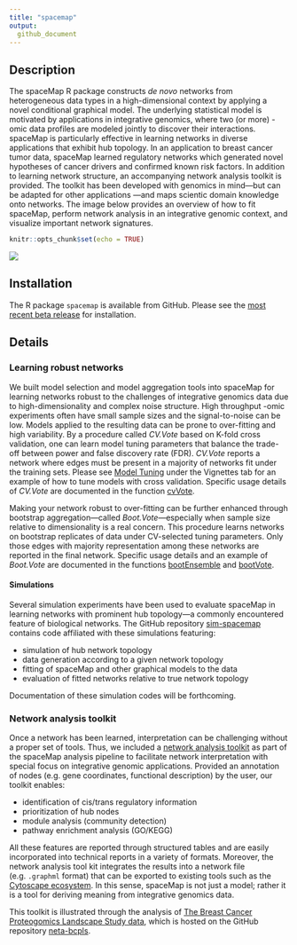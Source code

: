 ---
title: "spacemap"
output: 
  github_document
---

## Description

The spaceMap R package constructs _de novo_ networks from heterogeneous data types in a high-dimensional context by applying a novel conditional graphical model. The underlying statistical model is motivated by applications in integrative genomics, where two (or more) -omic data profiles are modeled jointly to discover their interactions. spaceMap is particularly effective in learning networks in diverse applications that exhibit hub topology. In an application to breast cancer tumor data, spaceMap learned regulatory networks which generated novel hypotheses of cancer drivers and confirmed known risk factors. In addition to learning network structure, an accompanying network analysis toolkit is provided. The toolkit has been developed with genomics in mind---but can be adapted for other applications ---and maps scientic domain knowledge onto networks. The image below provides an overview of how to fit spaceMap, perform network analysis in an integrative genomic context, and visualize important network signatures. 

```{r setup, include=FALSE}
knitr::opts_chunk$set(echo = TRUE)
```

![](figures/flow-chart-4.png)

## Installation

The R package `spacemap` is available from GitHub. Please see the [most recent beta release](https://github.com/topherconley/spacemap/releases/tag/v0.45.0-beta) for installation. 


## Details 

### Learning robust networks

We built model selection and model aggregation tools into spaceMap for learning networks robust to the challenges of integrative genomics data due to high-dimensionality and complex noise structure.  High throughput -omic experiments often have small sample sizes and the signal-to-noise can be low.  Models applied to the resulting data can be prone to over-fitting and high variability. By a procedure called *CV.Vote* based on K-fold cross validation, one can learn model tuning parameters that balance the trade-off between power and false discovery rate (FDR). *CV.Vote* reports a network where edges must be present in a majority of networks fit under the training sets. Please see [Model Tuning](https://topherconley.github.io/spacemap/articles/tune_sim1.html) under the Vignettes tab for an example of how to tune models with cross validation. Specific usage details of *CV.Vote* are documented in the function [cvVote](https://topherconley.github.io/spacemap/reference/cvVote.html). 

Making your network robust to over-fitting can be further enhanced through bootstrap aggregation---called *Boot.Vote*---especially when sample size relative to dimensionality is a real concern. This procedure learns networks on bootstrap replicates of data under CV-selected tuning parameters. Only those edges with majority representation among these networks are reported in the final network.  Specific usage details and an example of *Boot.Vote* are documented in the functions [bootEnsemble](https://topherconley.github.io/spacemap/reference/bootEnsemble.html) and [bootVote](https://topherconley.github.io/spacemap/reference/bootVote.html). 

#### Simulations

Several simulation experiments have been used to evaluate spaceMap in learning networks with prominent hub topology---a commonly encountered feature of biological networks. The GitHub repository [sim-spacemap](https://github.com/topherconley/sim-spacemap) contains code affiliated with these simulations featuring: 

- simulation of hub network topology
- data generation according to a given network topology
- fitting of spaceMap and other graphical models to the data
- evaluation of fitted networks relative to true network topology

Documentation of these simulation codes will be forthcoming.

### Network analysis toolkit

Once a network has been learned, interpretation can be challenging without a proper set of tools. Thus, we included a [network analysis toolkit](https://topherconley.github.io/neta-bcpls/) as part of the spaceMap analysis pipeline to facilitate network interpretation with special focus on integrative genomic applications. Provided an annotation of nodes (e.g. gene coordinates, functional description) by the user, our toolkit enables:

- identification of cis/trans regulatory information
- prioritization of hub nodes 
- module analysis (community detection)
- pathway enrichment analysis (GO/KEGG)

All these features  are reported through structured tables and are easily incorporated into technical reports in a variety of formats. Moreover, the network analysis tool kit integrates the results into a network file (e.g. `.graphml` format) that can be exported  to existing tools such as the [Cytoscape ecosystem](http://www.cytoscape.org/what_is_cytoscape.html). In this sense, spaceMap is not just a model; rather it is a tool for deriving meaning from integrative genomics data. 

This toolkit is illustrated through the analysis of [The Breast Cancer Proteogomics Landscape Study data](https://cptac-data-portal.georgetown.edu/cptac/s/S029), which is hosted on the GitHub repository [neta-bcpls](https://topherconley.github.io/neta-bcpls/). 



